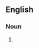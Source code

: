 {{also|Metalloids}}

==English==

===Noun===
{{head|en|noun form}}

# {{plural of|metalloid|lang=en}}